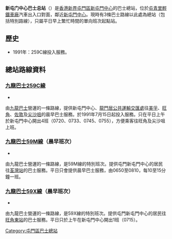 {{Infobox HK Bus terminus
| image = SunTuenMunCentreBT2019.jpg
| name = 新屯門中心巴士總站<br>Sun Tuen Mun Centre Bus Terminus
| district = [[屯門區|屯門區]]
| area = 
| street = 屯青里<br>新屯門中心
| opendate = 
| terminate = '''[[九巴|九巴]]''' <br> [[九龍巴士59M線|59M]]、[[九龍巴士59X線|59X]]、[[九龍巴士259C線|259C]]線
| via = 
| feeder = [[香港輕鐵|輕鐵]] [[輕鐵車廠站|輕鐵車廠站]]
| nearbystreets = [[龍門路|龍門路]]
| nearbysights = [[新屯門中心|新屯門中心]]、[[輕鐵車廠|輕鐵車廠]]、[[屯門高爾夫球中心|屯門高爾夫球中心]]、[[湖山遊樂場|湖山遊樂場]]
| notes = -
| alternative = 
| bgcolor = green
| fontcolor = Yellow
}}

'''新屯门中心巴士总站'''（{{lang-en|Sun Tuen Mun Centre Bus Terminus}}）是[[香港|香港]][[新界|新界]][[屯門區|屯門區]][[新屯門中心|新屯門中心]]的巴士總站，位於[[屯青里|屯青里]][[輕鐵車廠|輕鐵車廠]]汽車出入口對面，鄰近[[新屯門中心|新屯門中心]]。現時有3條巴士路線以此處為總站（包括特別路線），只屬平日早上繁忙時間的單向班次起點站。

==歷史==
*1991年：259C線投入服務。

==總站路線資料==
===[[九龍巴士259C線|九龍巴士259C線]]===
*{{HK Bus Route KLNT|259C|inline}}	
由[[九龍巴士|九龍巴士]]營運的一條路線，提供新屯門中心、[[龍門居公共運輸交匯處|龍門居公共運輸交匯處]]往[[美孚_(香港)|美孚]]、[[旺角|旺角]]、[[佐敦|佐敦]]及[[尖沙咀|尖沙咀]]的晨早巴士服務。於1991年7月15日起投入服務。只在平日上午於新屯門中心開出4班（0720、0733、0745、0755），方便乘客往旺角及尖沙咀上班。

===[[九龍巴士59M線|九龍巴士59M線]]（晨早班次）===
*{{HK Bus Route KLNT|59M|special2}}
由九龍巴士營運的一條路線，是59M線的特別班次。提供屯門新屯門中心的居民往[[荃灣站|荃灣站]]的巴士服務。平日只會提供晨早巴士服務，由0650至0810，每10至15分鐘一班。

===[[九龍巴士59X線|九龍巴士59X線]]（晨早班次）===
*{{HK Bus Route KLNT|59X|special1}}
由九龍巴士營運的一條路線，是59X線的特別班次。提供屯門新屯門中心的居民往[[旺角東站|旺角東站]]的巴士服務。平日只於上午在新屯門中心開出1班（0715）。
 
{{香港屯門區巴士總站列表}}

{{HK-bus-stub}}
[[Category:屯門區巴士總站|Category:屯門區巴士總站]]